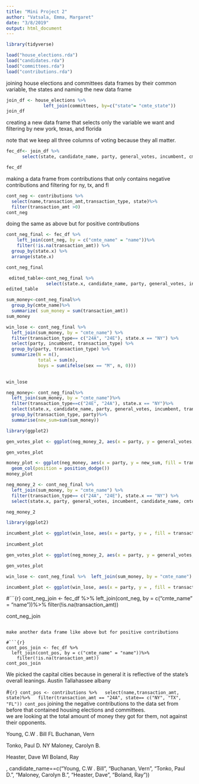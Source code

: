 ```yaml
---
title: "Mini Project 2"
author: "Vatsala, Emma, Margaret"
date: "3/8/2019"
output: html_document
---
```


```r
library(tidyverse)
```

```r
load("house_elections.rda")
load("candidates.rda")
load("committees.rda")
load("contributions.rda")
```


joining house elections and committees data frames by their common variable, the states and naming the new data frame

```r
join_df <- house_elections %>%
              left_join(committees, by=c("state"= "cmte_state"))
join_df
```

creating a new data frame that selects only the variable we want and filtering by new york, texas, and florida

note that we keep all three columns of voting because they all matter. 

```r
fec_df<- join_df %>%
      select(state, candidate_name, party, general_votes, incumbent, cmte_name)

fec_df
```

making a data frame from contributions that only contains negative contributions and filtering for ny, tx, and fl
```r
cont_neg <- contributions %>%
  select(name,transaction_amt,transaction_type, state)%>%
  filter(transaction_amt >0)
cont_neg
```
 doing the same as above but for positive contributions

```r
cont_neg_final <- fec_df %>%
    left_join(cont_neg, by = c("cmte_name" = "name"))%>%
    filter(!is.na(transaction_amt)) %>%
  group_by(state.x) %>%
  arrange(state.x)

cont_neg_final
```


```r
 edited_table<-cont_neg_final %>%
               select(state.x, candidate_name, party, general_votes, incumbent)
edited_table
```

```r
sum_money<-cont_neg_final%>%
  group_by(cmte_name)%>%
  summarize( sum_money = sum(transaction_amt))
sum_money
```

```r
win_lose <- cont_neg_final %>%
  left_join(sum_money, by = "cmte_name") %>%
  filter(transaction_type== c("24A", "24E"), state.x == "NY") %>%
  select(party, incumbent, transaction_type) %>%
  group_by(party, transaction_type) %>%
  summarize(N = n(), 
            total = sum(n), 
            boys = sum(ifelse(sex == "M", n, 0)))
 

win_lose
```


```r
neg_money<- cont_neg_final%>%
  left_join(sum_money, by = "cmte_name")%>%
  filter(transaction_type==c("24E", "24A"), state.x == "NY")%>%
  select(state.x, candidate_name, party, general_votes, incumbent, transaction_type, sum_money)%>%
  group_by(transaction_type, party)%>%
  summarise(new_sum=sum(sum_money))
```


```r
library(ggplot2)
```

```r
gen_votes_plot <- ggplot(neg_money_2, aes(x = party, y = general_votes, fill = transaction_type)) + geom_col(position = position_dodge())

gen_votes_plot

money_plot <- ggplot(neg_money, aes(x = party, y = new_sum, fill = transaction_type))+
  geom_col(position = position_dodge())
money_plot

```

```r
neg_money_2 <- cont_neg_final %>%
  left_join(sum_money, by = "cmte_name") %>%
  filter(transaction_type== c("24A", "24E"), state.x == "NY") %>%
  select(state.x, party, general_votes, incumbent, candidate_name, cmte_name, transaction_amt, transaction_type, sum_money)

neg_money_2
```

```r
library(ggplot2)
```

```r
incumbent_plot <- ggplot(win_lose, aes(x = party, y = , fill = transaction_type) + geom_col(position = position_dodge()))
                                                                                     
incumbent_plot
```

```r
gen_votes_plot <- ggplot(neg_money_2, aes(x = party, y = general_votes, fill = transaction_type)) + geom_col(position = position_dodge())

gen_votes_plot
```


```r
win_lose <- cont_neg_final %>%  left_join(sum_money, by = "cmte_name") %>%  filter(transaction_type== c("24A", "24E"), state.x == "NY") %>%  select(party, incumbent, transaction_type) %>%  group_by(party, transaction_type) %>%  summarize(N = n(),            total = sum(n),            boys = sum(ifelse(sex == "M", n, 0))) win_lose
```

```r
incumbent_plot <- ggplot(win_lose, aes(x = party, y = , fill = transaction_type) + geom_col(position = position_dodge()))                                                                                     incumbent_plot
```

#```{r}
cont_neg_join <- fec_df %>%
  left_join(cont_neg, by = c("cmte_name" = "name"))%>%
  filter(!is.na(transaction_amt))

cont_neg_join
```

make another data frame like above but for positive contributions

#```{r}
cont_pos_join <- fec_df %>%
  left_join(cont_pos, by = c("cmte_name" = "name"))%>%
    filter(!is.na(transaction_amt))
cont_pos_join
```
  
We picked the capital cities because in general it is reflective of the state's overall leanings. 
Austin
Tallahassee
albany

#```{r}
cont_pos <- contributions %>%
  select(name,transaction_amt, state)%>%
  filter(transaction_amt == "24A", state== c("NY", "TX", "FL"))
cont_pos
```
joining the negative contributions to the data set from before that contained housing elections and committees.  
we are looking at the total amount of money they got for them, not against their opponents. 

Young, C.W . Bill FL
Buchanan, Vern

Tonko, Paul D. NY
Maloney, Carolyn B.

Heaster, Dave WI
Boland, Ray


, candidate_name==c("Young, C.W . Bill", "Buchanan, Vern", "Tonko, Paul D.", "Maloney, Carolyn B.", "Heaster, Dave", "Boland, Ray"))

